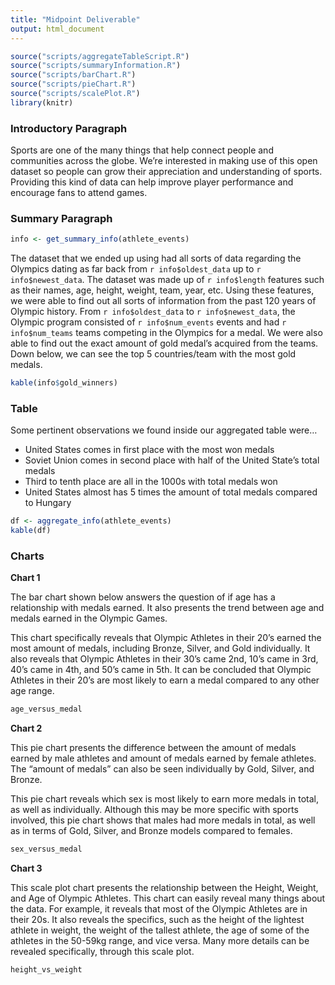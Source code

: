 ```yaml
---
title: "Midpoint Deliverable"
output: html_document
---
```

```r
source("scripts/aggregateTableScript.R")
source("scripts/summaryInformation.R")
source("scripts/barChart.R")
source("scripts/pieChart.R")
source("scripts/scalePlot.R")
library(knitr)
```
### Introductory Paragraph 
Sports are one of the many things that help connect people and communities across the globe. We're interested in making use of this open dataset so people can grow their appreciation and understanding of sports. Providing this kind of data can help improve player performance and encourage fans to attend games.

### Summary Paragraph
```r
info <- get_summary_info(athlete_events)
```
The dataset that we ended up using had all sorts of data regarding the Olympics dating as far back from `r info$oldest_data` up to `r info$newest_data`. The dataset was made up of `r info$length` features such as their names, age, height, weight, team, year, etc. Using these features, we were able to find out all sorts of information from the past 120 years of Olympic history. From `r info$oldest_data` to `r info$newest_data`, the Olympic program consisted of `r info$num_events` events and had `r info$num_teams` teams competing in the Olympics for a medal. We were also able to find out the exact amount of gold medal's acquired from the teams.
Down below, we can see the top 5 countries/team with the most gold medals.

```r
kable(info$gold_winners)
```


### Table 
Some pertinent observations we found inside our aggregated table were...

- United States comes in first place with the most won medals
- Soviet Union comes in second place with half of the United State's total medals
- Third to tenth place are all in the 1000s with total medals won
- United States almost has 5 times the amount of total medals compared to Hungary

```r
df <- aggregate_info(athlete_events)
kable(df)
```

### Charts

**Chart 1**

The bar chart shown below answers the question of if age has a relationship with medals earned. It also presents the trend between age and medals earned in the Olympic Games.
 
This chart specifically reveals that Olympic Athletes in their 20's earned the most amount of medals, including Bronze, Silver, and Gold individually. It also reveals that Olympic Athletes in their 30's came 2nd, 10's came in 3rd, 40's came in 4th, and 50's came in 5th. It can be concluded that Olympic Athletes in their 20's are most likely to earn a medal compared to any other age range. 
```r
age_versus_medal
```

**Chart 2**

This pie chart presents the difference between the amount of medals earned by male athletes and amount of medals earned by female athletes. The “amount of medals” can also be seen individually by Gold, Silver, and Bronze.

This pie chart reveals which sex is most likely to earn more medals in total, as well as individually. Although this may be more specific with sports involved, this pie chart shows that males had more medals in total, as well as in terms of Gold, Silver, and Bronze models compared to females. 
```r
sex_versus_medal
```

**Chart 3**

This scale plot chart presents the relationship between the Height, Weight, and Age of Olympic Athletes. 
This chart can easily reveal many things about the data. For example, it reveals that most of the Olympic Athletes are in their 20s. It also reveals the specifics, such as the height of the lightest athlete in weight, the weight of the tallest athlete, the age of some of the athletes in the 50-59kg range, and vice versa. Many more details can be revealed specifically, through this scale plot.
```r
height_vs_weight
```
